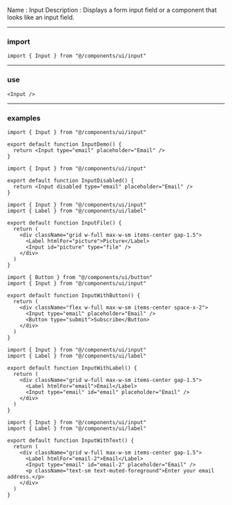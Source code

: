 Name : Input
Description : Displays a form input field or a component that looks like an input field.

---

### import

```
import { Input } from "@/components/ui/input"
```

---

### use

```input.mdx
<Input />
```

---

### examples

```input-demo.tsx
import { Input } from "@/components/ui/input"

export default function InputDemo() {
  return <Input type="email" placeholder="Email" />
}
```

```input-disabled.tsx
import { Input } from "@/components/ui/input"

export default function InputDisabled() {
  return <Input disabled type="email" placeholder="Email" />
}
```

```input-file.tsx
import { Input } from "@/components/ui/input"
import { Label } from "@/components/ui/label"

export default function InputFile() {
  return (
    <div className="grid w-full max-w-sm items-center gap-1.5">
      <Label htmlFor="picture">Picture</Label>
      <Input id="picture" type="file" />
    </div>
  )
}
```

```input-with-button.tsx
import { Button } from "@/components/ui/button"
import { Input } from "@/components/ui/input"

export default function InputWithButton() {
  return (
    <div className="flex w-full max-w-sm items-center space-x-2">
      <Input type="email" placeholder="Email" />
      <Button type="submit">Subscribe</Button>
    </div>
  )
}
```

```input-with-label.tsx
import { Input } from "@/components/ui/input"
import { Label } from "@/components/ui/label"

export default function InputWithLabel() {
  return (
    <div className="grid w-full max-w-sm items-center gap-1.5">
      <Label htmlFor="email">Email</Label>
      <Input type="email" id="email" placeholder="Email" />
    </div>
  )
}
```

```input-with-text.tsx
import { Input } from "@/components/ui/input"
import { Label } from "@/components/ui/label"

export default function InputWithText() {
  return (
    <div className="grid w-full max-w-sm items-center gap-1.5">
      <Label htmlFor="email-2">Email</Label>
      <Input type="email" id="email-2" placeholder="Email" />
      <p className="text-sm text-muted-foreground">Enter your email address.</p>
    </div>
  )
}
```
